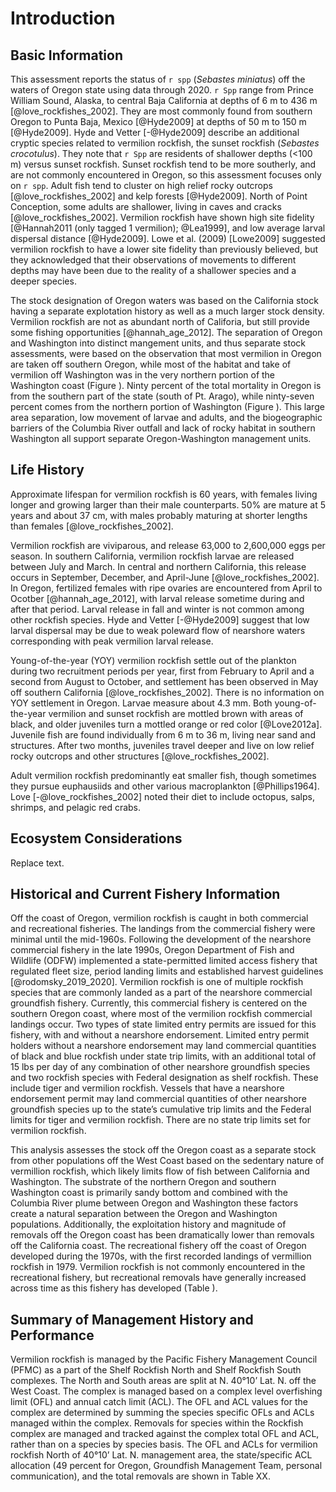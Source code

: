 # Introduction
## Basic Information
This assessment reports the status of `r spp` (*Sebastes miniatus*) off the waters of Oregon state using data through 2020. `r Spp` range from Prince William Sound, Alaska, to central Baja California at depths of 6 m to 436 m [@love_rockfishes_2002]. They are most commonly found from southern Oregon to Punta Baja, Mexico [@Hyde2009] at depths of 50 m to 150 m [@Hyde2009].  Hyde and Vetter [-@Hyde2009] describe an additional cryptic species related to vermilion rockfish, the sunset rockfish (*Sebastes crocotulus*). They note that `r Spp` are residents of shallower depths (<100 m) versus sunset rockfish. Sunset rockfish tend to be more southerly, and are not commonly encountered in Oregon, so this assessment focuses only on `r spp`. Adult fish tend to cluster on high relief rocky outcrops [@love_rockfishes_2002] and kelp forests [@Hyde2009]. North of Point Conception, some adults are shallower, living in caves and cracks [@love_rockfishes_2002]. Vermilion rockfish have shown high site fidelity [@Hannah2011 (only tagged 1 vermilion); @Lea1999], and low average larval dispersal distance [@Hyde2009]. Lowe et al. (2009) [Lowe2009] suggested vermilion rockfish to have a lower site fidelity than previously believed, but they acknowledged that their observations of movements to different depths may have been due to the reality of a shallower species and a deeper species.

The stock designation of Oregon waters was based on the California stock having a separate explotation history as well as a much larger stock density. Vermilion rockfish are not as abundant north of Califoria, but still provide some fishing opportunities [@hannah_age_2012]. The separation of Oregon and Washington into distinct mangement units, and thus separate stock assessments, were based on the observation that most vermilion in Oregon are taken off southern Oregon, while most of the habitat and take of vermilion off Washington was in the very northern portion of the Washington coast (Figure \ref{fig:ORWA-map}). Ninty percent of the total mortality in Oregon is from the southern part of the state (south of Pt. Arago), while ninty-seven percent comes from the northern portion of Washington (Figure \ref{fig:tm-plot}). This large area separation, low movement of larvae and adults, and the biogeographic barriers of the Columbia River outfall and lack of rocky habitat in southern Washington all support separate Oregon-Washington management units.

## Life History 
Approximate lifespan for vermilion rockfish is 60 years, with females living longer and growing larger than their male counterparts. 50% are mature at 5 years and about 37 cm, with males probably maturing at shorter lengths than females [@love_rockfishes_2002].

Vermilion rockfish are viviparous, and release 63,000 to 2,600,000 eggs per season. In southern California, vermilion rockfish larvae are released between July and March. In central and northern California, this release occurs in September, December, and April-June [@love_rockfishes_2002].  In Oregon, fertilized females with ripe ovaries are encountered from April to Ocotber [@hannah_age_2012], with larval release sometime during and after that period. Larval release in fall and winter is not common among other rockfish species. Hyde and Vetter [-@Hyde2009] suggest that low larval dispersal may be due to weak poleward flow of nearshore waters corresponding with peak vermilion larval release. 

Young-of-the-year (YOY) vermilion rockfish settle out of the plankton during two recruitment periods per year, first from February to April and a second from August to October, and settlement has been observed in May off southern California [@love_rockfishes_2002]. There is no information on YOY settlement in Oregon. Larvae measure about 4.3 mm. Both young-of-the-year vermilion and sunset rockfish are mottled brown with areas of black, and older juveniles turn a mottled orange or red color [@Love2012a]. Juvenile fish are found individually from 6 m to 36 m, living near sand and structures. After two months, juveniles travel deeper and live on low relief rocky outcrops and other structures [@love_rockfishes_2002].

Adult vermilion rockfish predominantly eat smaller fish, though sometimes they pursue euphausiids and other various macroplankton [@Phillips1964]. Love [-@love_rockfishes_2002] noted their diet to include octopus, salps, shrimps, and pelagic red crabs. 


## Ecosystem Considerations
Replace text.

## Historical and Current Fishery Information
Off the coast of Oregon, vermilion rockfish is caught in both commercial and recreational fisheries. The landings from the commercial fishery were minimal until the mid-1960s. Following the development of the nearshore commercial fishery in the late 1990s, Oregon Department of Fish and Wildlife (ODFW) implemented a state-permitted limited access fishery that regulated fleet size, period landing limits and established harvest guidelines [@rodomsky_2019_2020]. Vermilion rockfish is one of multiple rockfish species that are commonly landed as a part of the nearshore commercial groundfish fishery. Currently, this commercial fishery is centered on the southern Oregon coast, where most of the vermilion rockfish commercial landings occur.  Two types of state limited entry permits are issued for this fishery, with and without a nearshore endorsement. Limited entry permit holders without a nearshore endorsement may land commercial quantities of black and blue rockfish under state trip limits, with an additional total of 15 lbs per day of any combination of other nearshore groundfish species and two rockfish species with Federal designation as shelf rockfish. These include tiger and vermilion rockfish. Vessels that have a nearshore endorsement permit may land commercial quantities of other nearshore groundfish species up to the state’s cumulative trip limits and the Federal limits for tiger and vermilion rockfish. There are no state trip limits set for vermilion rockfish. 

This analysis assesses the stock off the Oregon coast as a separate stock from other populations off the West Coast based on the sedentary nature of vermillion rockfish, which likely limits flow of fish between California and Washington. The substrate of the northern Oregon and southern Washington coast is primarily sandy bottom and combined with the Columbia River plume between Oregon and Washington these factors create a natural separation between the Oregon and Washington populations. Additionally, the exploitation history and magnitude of removals off the Oregon coast has been dramatically lower than removals off the California coast. The recreational fishery off the coast of Oregon developed during the 1970s, with the first recorded landings of vermillion rockfish in 1979. Vermilion rockfish is not commonly encountered in the recreational fishery, but recreational removals have generally increased across time as this fishery has developed (Table \ref{tab:Catches_All_Years}).

## Summary of Management History and Performance
Vermilion rockfish is managed by the Pacific Fishery Management Council (PFMC) as a part of the Shelf Rockfish North and Shelf Rockfish South complexes. The North and South areas are split at N. 40°10’ Lat. N. off the West Coast. The complex is managed based on a complex level overfishing limit (OFL) and annual catch limit (ACL). The OFL and ACL values for the complex are determined by summing the species specific OFLs and ACLs managed within the complex. Removals for species within the Rockfish complex are managed and tracked against the complex total OFL and ACL, rather than on a species by species basis. The OFL and ACLs for vermilion rockfish North of 40°10’ Lat. N. management area, the state/specific ACL allocation (49 percent for Oregon, Groundfish Management Team, personal communication), and the total removals are shown in Table XX.

